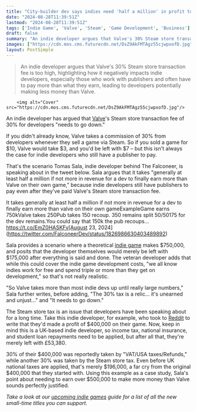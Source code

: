 ```yaml
---
title: "City-builder dev says indies need 'half a million' in profit to make more money than Valve, decries the 30% Steam store tax as a 'relic' that 'needs to go down'"
date: "2024-08-28T11:39:51Z"
lastmod: "2024-08-28T11:39:51Z"
tags: ['Indie Game', 'Valve', 'Steam', 'Game Development', 'Business']
draft: false
summary: "An indie developer argues that Valve's 30% Steam store transaction fee is too high, highlighting how it negatively impacts indie developers, especially those who work with publishers and often have to pay more than what they earn, leading to developers potentially making less money than Valve."
images: ["https://cdn.mos.cms.futurecdn.net/DsZ9AkFMTAgz55cjwpxofD.jpg"]
layout: PostSimple
---
```

> An indie developer argues that Valve's 30% Steam store transaction fee is too high, highlighting how it negatively impacts indie developers, especially those who work with publishers and often have to pay more than what they earn, leading to developers potentially making less money than Valve.


        <img alt="Cover" src="https://cdn.mos.cms.futurecdn.net/DsZ9AkFMTAgz55cjwpxofD.jpg"/>
        
An indie developer has argued that [Valve](https://www.gamesradar.com/tag/valve/)'s Steam store transaction fee of 30% for developers "needs to go down."

If you didn't already know, Valve takes a commission of 30% from developers whenever they sell a game via Steam. So if you sold a game for $10, Valve would take $3, and you'd be left with $7 – but this isn't always the case for indie developers who still have a publisher to pay.

That's the scenario Tomas Sala, indie developer behind The Falconeer, is speaking about in the tweet below. Sala argues that it takes "generally at least half a million if not more in revenue for a dev to finally earn more than Valve on their own game," because indie developers still have publishers to pay even after they've paid Valve's Steam store transaction fee.

It takes generally at least half a million if not more in revenue for a dev to finally earn more than valve on their own gameExampleGame earns 750kValve takes 250Pub takes 150 recoup. 350 remains split 50/50175 for the dev remains.You could say that 150k the pub recoups… https://t.co/EmZ0HASKFv[August 23, 2024](https://twitter.com/FalconeerDev/status/1826986630403489892)

Sala provides a scenario where a theoretical [indie game](https://www.gamesradar.com/tag/indie-game/) makes $750,000, and posits that the developer themselves would merely be left with $175,000 after everything is said and done. The veteran developer adds that while this could cover the indie game development costs, "we all know indies work for free and spend triple or more than they get on development," so that's not really realistic.

"So Valve takes more than most indie devs up until really large numbers," Sala further writes, before adding, "The 30% tax is a relic... it's unearned and unjust..." and "It needs to go down." 

The Steam store tax is an issue that developers have been speaking about for a long time. Take this indie developer, for example, who took to [Reddit](https://www.reddit.com/r/UKPersonalFinance/comments/196h8o2/sold_a_game_on_steam_taxes_and_other_fees_are/) to write that they'd made a profit of $400,000 on their game. Now, keep in mind this is a UK-based indie developer, so income tax, national insurance, and student loan repayments need to be applied, but after all that, they're merely left with £53,380.

30% of their $400,000 was reportedly taken by "VAT/USA taxes/Refunds," while another 30% was taken by the Steam store tax. Even before UK national taxes are applied, that's merely $196,000, a far cry from the original $400,000 that they started with. Using this example as a case study, Sala's point about needing to earn over $500,000 to make more money than Valve sounds perfectly justified.

*Take a look at our *[<em>upcoming indie games</em>](https://www.gamesradar.com/upcoming-indie-games/)* guide for a list of all the new small-time titles you can support.*
        